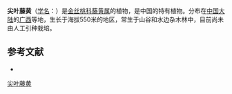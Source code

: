 {{Speciesbox
| name = 尖叶藤黄
| status = 
| status_system = 
| image =
| genus = Garcinia
| species = subfalcata
| authority = Y. H. Li et F. N. Wei in Bull.
}}

'''尖叶藤黄'''（[[学名|学名]]：{{lang|la|''Garcinia subfalcata''}}）是[[金丝桃科|金丝桃科]][[藤黄属|藤黄属]]的植物，是中国的特有植物。分布在[[中国大陆|中国大陆]]的[[广西|广西]]等地，生长于海拔550米的地区，常生于山谷和水边杂木林中，目前尚未由人工引种栽培。

== 参考文献 ==
<div class="references-small">
* {{cite web| url =http://www.bioinfo.cn/db05/KmzwSpecies.php?action=view&id=3700| title =尖叶藤黄| work =《中国高等植物数据库全库》| publisher =中国科学院微生物研究所| author =昆明植物研究所| accessdate =2009-02-24| deadurl =yes| archiveurl =https://web.archive.org/web/20160305082304/http://www.bioinfo.cn/db05/KmzwSpecies.php?action=view&id=3700| archivedate =2016-03-05}}
</div>
{{Taxonbar|from=Q11037740}}

[[Category:藤黄属|尖叶藤黄]]


{{植物小作品}}